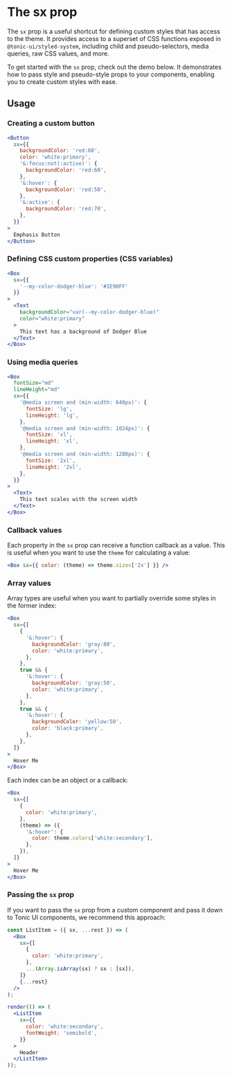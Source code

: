 # The sx prop

The `sx` prop is a useful shortcut for defining custom styles that has access to the theme. It provides access to a superset of CSS functions exposed in `@tonic-ui/styled-system`, including child and pseudo-selectors, media queries, raw CSS values, and more.

To get started with the `sx` prop, check out the demo below. It demonstrates how to pass style and pseudo-style props to your components, enabling you to create custom styles with ease.

## Usage

### Creating a custom button

```jsx expanded
<Button
  sx={{
    backgroundColor: 'red:60',
    color: 'white:primary',
    '&:focus:not(:active)': {
      backgroundColor: 'red:60',
    },
    '&:hover': {
      backgroundColor: 'red:50',
    },
    '&:active': {
      backgroundColor: 'red:70',
    },
  }}
>
  Emphasis Button
</Button>
```

### Defining CSS custom properties (CSS variables)

```jsx expanded
<Box
  sx={{
    '--my-color-dodger-blue': '#1E90FF'
  }}
>
  <Text
    backgroundColor="var(--my-color-dodger-blue)"
    color="white:primary"
  >
    This text has a background of Dodger Blue
  </Text>
</Box>
```

### Using media queries

```jsx expanded
<Box
  fontSize="md"
  lineHeight="md"
  sx={{
    '@media screen and (min-width: 640px)': {
      fontSize: 'lg',
      lineHeight: 'lg',
    },
    '@media screen and (min-width: 1024px)': {
      fontSize: 'xl',
      lineHeight: 'xl',
    },
    '@media screen and (min-width: 1280px)': {
      fontSize: '2xl',
      lineHeight: '2xl',
    },
  }}
>
  <Text>
    This text scales with the screen width
  </Text>
</Box>
```

### Callback values

Each property in the `sx` prop can receive a function callback as a value. This is useful when you want to use the `theme` for calculating a value:

```jsx disabled
<Box sx={{ color: (theme) => theme.sizes['2x'] }} />
```

### Array values

Array types are useful when you want to partially override some styles in the former index:

```jsx expanded
<Box
  sx={[
    {
      '&:hover': {
        backgroundColor: 'gray:80',
        color: 'white:primary',
      },
    },
    true && {
      '&:hover': {
        backgroundColor: 'gray:50',
        color: 'white:primary',
      },
    },
    true && {
      '&:hover': {
        backgroundColor: 'yellow:50',
        color: 'black:primary',
      },
    },
  ]}
>
  Hover Me
</Box>
```

Each index can be an object or a callback:

```jsx expanded
<Box
  sx={[
    {
      color: 'white:primary',
    },
    (theme) => ({
      '&:hover': {
        color: theme.colors['white:secondary'],
      },
    }),
  ]}
>
  Hover Me
</Box>
```

### Passing the `sx` prop

If you want to pass the `sx` prop from a custom component and pass it down to Tonic UI components, we recommend this approach:

```jsx expanded noInline
const ListItem = ({ sx, ...rest }) => (
  <Box
    sx={[
      {
        color: 'white:primary',
      },
      ...(Array.isArray(sx) ? sx : [sx]),
    ]}
    {...rest}
  />
);

render(() => (
  <ListItem
    sx={{
      color: 'white:secondary',
      fontWeight: 'semibold',
    }}
  >
    Header
  </ListItem>
));
```
